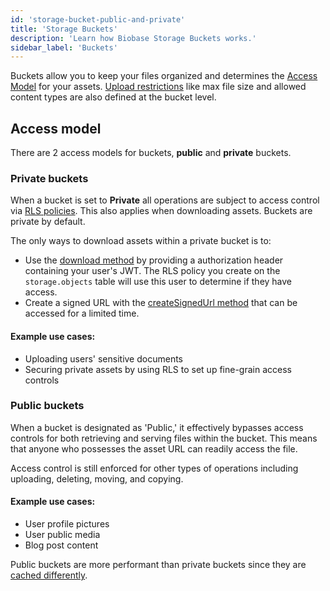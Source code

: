 ```yaml
---
id: 'storage-bucket-public-and-private'
title: 'Storage Buckets'
description: 'Learn how Biobase Storage Buckets works.'
sidebar_label: 'Buckets'
---
```


Buckets allow you to keep your files organized and determines the [Access Model](#access-model) for your assets. [Upload restrictions](/docs/guides/storage/buckets/creating-buckets#restricting-uploads) like max file size and allowed content types are also defined at the bucket level.

## Access model

There are 2 access models for buckets, **public** and **private** buckets.

### Private buckets

When a bucket is set to **Private** all operations are subject to access control via [RLS policies](/docs/guides/storage/security/access-control). This also applies when downloading assets. Buckets are private by default.

The only ways to download assets within a private bucket is to:

- Use the [download method](/docs/reference/javascript/storage-from-download) by providing a authorization header containing your user's JWT. The RLS policy you create on the `storage.objects` table will use this user to determine if they have access.
- Create a signed URL with the [createSignedUrl method](/docs/reference/javascript/storage-from-createsignedurl) that can be accessed for a limited time.

#### Example use cases:

- Uploading users' sensitive documents
- Securing private assets by using RLS to set up fine-grain access controls

### Public buckets

When a bucket is designated as 'Public,' it effectively bypasses access controls for both retrieving and serving files within the bucket. This means that anyone who possesses the asset URL can readily access the file.

Access control is still enforced for other types of operations including uploading, deleting, moving, and copying.

#### Example use cases:

- User profile pictures
- User public media
- Blog post content

Public buckets are more performant than private buckets since they are [cached differently](/docs/guides/storage/cdn/fundamentals#public-vs-private-buckets).
